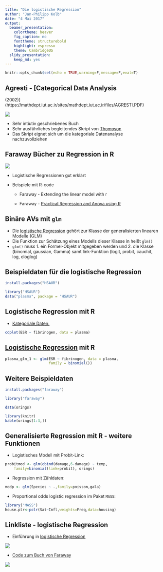 ```yaml
---
title: "Die logistische Regression"
author: "Jan-Philipp Kolb"
date: "4 Mai 2017"
output:
  beamer_presentation:
    colortheme: beaver
    fig_caption: no
    fonttheme: structurebold
    highlight: espresso
    theme: CambridgeUS
  slidy_presentation:
    keep_md: yes
---
```



```r
knitr::opts_chunk$set(echo = TRUE,warning=F,message=F,eval=T)
```


## Agresti - [Categorical Data Analysis
 (2002)](https://mathdept.iut.ac.ir/sites/mathdept.iut.ac.ir/files/AGRESTI.PDF)

![](figure/CDAagresti.PNG)

-  Sehr intiutiv geschriebenes Buch
-  Sehr ausführliches begleitendes Skript von [Thompson](http://statweb.stanford.edu/~owen/courses/306a/Splusdiscrete2.pdf)
-  Das Skript eignet sich um die kategoriale Datenanalyse nachzuvollziehen

## Faraway Bücher zu Regression in R

![](figure/Faraway.PNG)

-  Logistische Regressionen gut erklärt
-  Beispiele mit R-code

    - Faraway - Extending the linear model with r

    - Faraway - [Practical Regression and Anova using R](https://cran.r-project.org/doc/contrib/Faraway-PRA.pdf)
    
    
## Binäre AVs mit `glm`

-  Die [logistische Regression](http://data.princeton.edu/R/glms.html) gehört zur Klasse der generalisierten linearen Modelle (GLM)
-  Die Funktion zur Schätzung eines Modells dieser Klasse in heißt `glm()`
-  `glm()` muss 1. ein Formel-Objekt mitgegeben werden und 2. die Klasse (binomial, gaussian, Gamma) samt link-Funktion (logit, probit, cauchit, log, cloglog)

## Beispieldaten für die logistische Regression 

```r
install.packages("HSAUR")
```

```r
library("HSAUR")
data("plasma", package = "HSAUR")
```

##  Logistische Regression mit R

- [Kategoriale Daten: ](http://homepage.univie.ac.at/herbert.nagel/KategorialeDaten.pdf)

```r
cdplot(ESR ~ fibrinogen, data = plasma)
```

## [Logistische Regression](http://ww2.coastal.edu/kingw/statistics/R-tutorials/logistic.html) mit R

```r
plasma_glm_1 <- glm(ESR ~ fibrinogen, data = plasma, 
                    family = binomial())
```


## Weitere Beispieldaten

```r
install.packages("faraway")
```


```r
library("faraway")
```


```r
data(orings)
```

```r
library(knitr)
kable(orings[1:3,])
```


## Generalisierte Regression mit R - weitere Funktionen

- Logistisches Modell mit Probit-Link:

```r
probitmod <- glm(cbind(damage,6-damage) ~ temp, 
	family=binomial(link=probit), orings)
```

- Regression mit Zähldaten:

```r
modp <- glm(Species ~ .,family=poisson,gala)
```

- Proportional odds logistic regression im Paket `MASS`:

```r
library("MASS")
house.plr<-polr(Sat~Infl,weights=Freq,data=housing)
```

## Linkliste - logistische Regression

-  Einführung in [logistische Regression](http://ww2.coastal.edu/kingw/statistics/R-tutorials/logistic.html)

![](figure/Rtutorials.PNG)

-  [Code zum Buch von Faraway](http://www.maths.bath.ac.uk/~jjf23/ELM/scripts/binary.R)

![](figure/orings.PNG)
